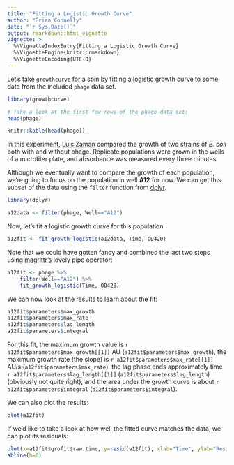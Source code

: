 ```yaml
---
title: "Fitting a Logistic Growth Curve"
author: "Brian Connelly"
date: "`r Sys.Date()`"
output: rmarkdown::html_vignette
vignette: >
  %\VignetteIndexEntry{Fitting a Logistic Growth Curve}
  %\VignetteEngine{knitr::rmarkdown}
  %\VignetteEncoding{UTF-8}
---
```


Let's take `growthcurve` for a spin by fitting a logistic growth curve to some data from the included `phage` data set.

```r
library(growthcurve)

# Take a look at the first few rows of the phage data set:
head(phage)
```

```r
knitr::kable(head(phage))
```

In this experiment, [Luis Zaman](http://luis.labfab.cc) compared the growth of two strains of *E. coli* both with and without phage. Replicate populations were grown in the wells of a microtiter plate, and absorbance was measured every three minutes.

Although we eventually want to compare the growth of each population, we're going to focus on the population in well **A12** for now. We can get this subset of the data using the `filter` function from [dplyr](http://cran.r-project.org/web/packages/dplyr/index.html).

```r
library(dplyr)

a12data <- filter(phage, Well=="A12")
```

Now, let's fit a logistic growth curve for this population:

```r
a12fit <- fit_growth_logistic(a12data, Time, OD420)
```

Note that we could have gotten fancy and combined the last two steps using [magrittr's](http://cran.r-project.org/web/packages/magrittr/index.html) lovely pipe operator:

```r
a12fit <- phage %>%
    filter(Well=="A12") %>%
    fit_growth_logistic(Time, OD420)
```

We can now look at the results to learn about the fit:
```r
a12fit$parameters$max_growth
a12fit$parameters$max_rate
a12fit$parameters$lag_length
a12fit$parameters$integral
```

For this fit, the maximum growth value is `r a12fit$parameters$max_growth[[1]]` AU (`a12fit$parameters$max_growth`), the maximum growth rate (the slope) is `r a12fit$parameters$max_rate[[1]]` AU/s (`a12fit$parameters$max_rate`), the lag phase ends approximately time `r a12fit$parameters$lag_length[[1]]` (`a12fit$parameters$lag_length`) (obviously not quite right), and the area under the growth curve is about `r a12fit$parameters$integral` (`a12fit$parameters$integral`).

We can also plot the results:

```r
plot(a12fit)
```

If we'd like to take a look at how well the fitted curve matches the data, we can plot its residuals:

```r
plot(x=a12fit$grofit$raw.time, y=resid(a12fit), xlab="Time", ylab="Residuals")
abline(h=0)
```
